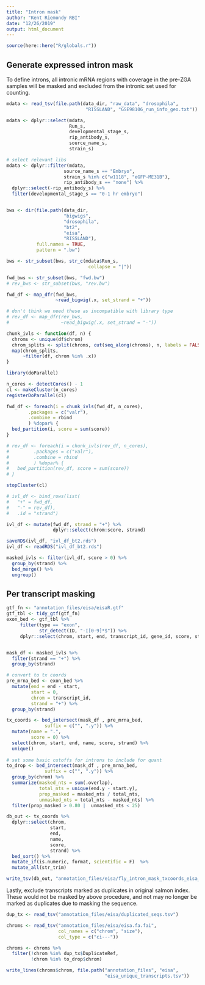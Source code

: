 ```yaml
---
title: "Intron mask"
author: "Kent Riemondy RBI"
date: "12/26/2019"
output: html_document
---
```



```r
source(here::here("R/globals.r"))
```

## Generate expressed intron mask

To define introns, all intronic mRNA regions with coverage in the pre-ZGA samples will be masked and excluded from the intronic set used for counting. 

```r
mdata <- read_tsv(file.path(data_dir, "raw_data", "drosophila", 
                             "RISSLAND", "GSE98106_run_info_geo.txt"))

mdata <- dplyr::select(mdata,
                       Run_s, 
                       developmental_stage_s,
                       rip_antibody_s,
                       source_name_s,
                       strain_s)

# select relevant libs
mdata <- dplyr::filter(mdata,
                     source_name_s == "Embryo",
                     strain_s %in% c("w1118", "eGFP-ME31B"),
                     rip_antibody_s == "none") %>% 
  dplyr::select(-rip_antibody_s) %>% 
  filter(developmental_stage_s == "0-1 hr embryo")


bws <- dir(file.path(data_dir,
                     "bigwigs",
                     "drosophila",
                     "bt2",
                     "eisa",
                     "RISSLAND"), 
           full.names = TRUE, 
           pattern = ".bw")

bws <- str_subset(bws, str_c(mdata$Run_s, 
                              collapse = "|"))

fwd_bws <- str_subset(bws, "fwd.bw")
# rev_bws <- str_subset(bws, "rev.bw")

fwd_df <- map_dfr(fwd_bws,
                  ~read_bigwig(.x, set_strand = "+")) 

# don't think we need these as incompatible with library type
# rev_df <- map_dfr(rev_bws,
#                   ~read_bigwig(.x, set_strand = "-")) 

chunk_ivls <- function(df, n) {
  chroms <- unique(df$chrom)
  chrom_splits <- split(chroms, cut(seq_along(chroms), n, labels = FALSE))
  map(chrom_splits, 
      ~filter(df, chrom %in% .x))
}

library(doParallel)

n_cores <- detectCores() - 1
cl <- makeCluster(n_cores)  
registerDoParallel(cl)  

fwd_df <- foreach(i = chunk_ivls(fwd_df, n_cores),
        .packages = c("valr"),
        .combine = rbind
        ) %dopar% {
  bed_partition(i, score = sum(score))
}

# rev_df <- foreach(i = chunk_ivls(rev_df, n_cores),
#         .packages = c("valr"),
#         .combine = rbind
#         ) %dopar% {
#   bed_partition(rev_df, score = sum(score))
# }

stopCluster(cl)

# ivl_df <- bind_rows(list(
#   "+" = fwd_df,
#   "-" = rev_df),
#   .id = "strand")

ivl_df <- mutate(fwd_df, strand = "+") %>% 
                 dplyr::select(chrom:score, strand)

saveRDS(ivl_df, "ivl_df_bt2.rds")
ivl_df <- readRDS("ivl_df_bt2.rds")

masked_ivls <- filter(ivl_df, score > 0) %>% 
  group_by(strand) %>% 
  bed_merge() %>% 
  ungroup()

```

## Per transcript masking

```r
gtf_fn <- "annotation_files/eisa/eisaR.gtf"
gtf_tbl <- tidy_gtf(gtf_fn)
exon_bed <- gtf_tbl %>% 
     filter(type == "exon",
            str_detect(ID, "-I[0-9]*$")) %>% 
     dplyr::select(chrom, start, end, transcript_id, gene_id, score, strand)


mask_df <- masked_ivls %>% 
  filter(strand == "+") %>% 
  group_by(strand)

# convert to tx coords
pre_mrna_bed <- exon_bed %>%
  mutate(end = end - start,
         start = 0,
         chrom = transcript_id,
         strand = "+") %>% 
  group_by(strand)

tx_coords <- bed_intersect(mask_df , pre_mrna_bed, 
              suffix = c("", ".y")) %>% 
  mutate(name = ".",
         score = 0) %>% 
  select(chrom, start, end, name, score, strand) %>% 
  unique()
 
# set some basic cutoffs for introns to include for quant
to_drop <- bed_intersect(mask_df , pre_mrna_bed, 
              suffix = c("", ".y")) %>% 
  group_by(chrom) %>% 
  summarize(masked_nts = sum(.overlap), 
            total_nts = unique(end.y - start.y),
            prop_masked = masked_nts / total_nts, 
            unmasked_nts = total_nts - masked_nts) %>% 
  filter(prop_masked > 0.80 |  unmasked_nts < 25)

db_out <- tx_coords %>% 
  dplyr::select(chrom,
                start, 
                end, 
                name,
                score,
                strand) %>% 
  bed_sort() %>% 
  mutate_if(is.numeric, format, scientific = F)  %>% 
  mutate_all(str_trim)

write_tsv(db_out, "annotation_files/eisa/fly_intron_mask_txcoords_eisa_bt2_align.bed", col_names = F)

```

Lastly, exclude transcripts marked as duplicates in original salmon index. These would not be masked by above procedure, and not may no longer be marked as duplicates due to masking the sequence. 

```r
dup_tx <- read_tsv("annotation_files/eisa/duplicated_seqs.tsv")

chroms <- read_tsv("annotation_files/eisa/eisa.fa.fai",
                   col_names = c("chrom", "size"),
                   col_type = c("ci---"))

chroms <- chroms %>% 
  filter(!chrom %in% dup_tx$DuplicateRef,
         !chrom %in% to_drop$chrom)

write_lines(chroms$chrom, file.path("annotation_files", "eisa",
                                    "eisa_unique_transcripts.tsv"))
```
